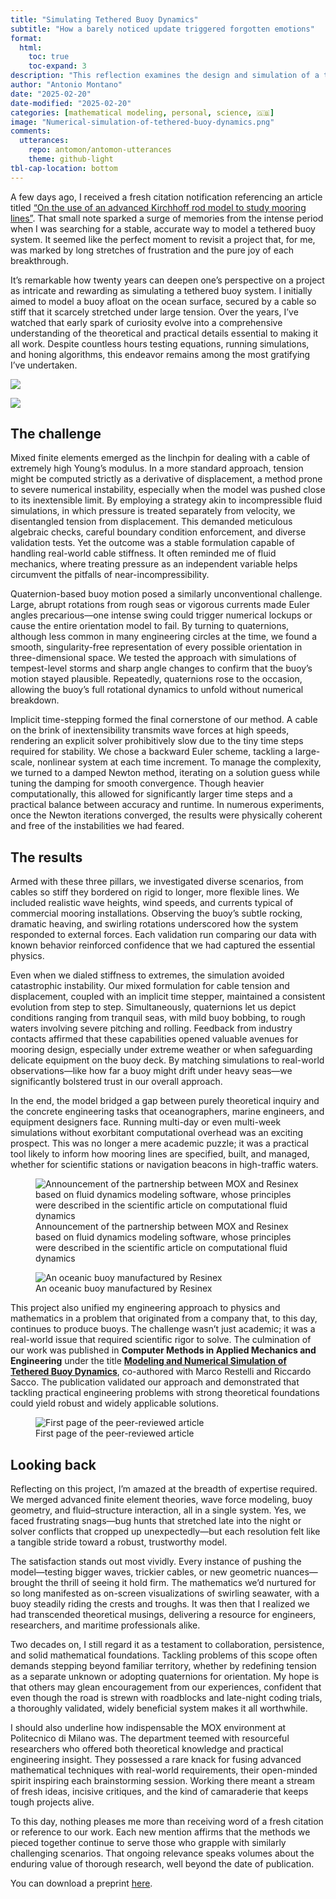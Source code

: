 ```yaml
---
title: "Simulating Tethered Buoy Dynamics"
subtitle: "How a barely noticed update triggered forgotten emotions"
format:
  html:
    toc: true
    toc-expand: 3
description: "This reflection examines the design and simulation of a tethered buoy system, an enterprise bridging nearly inextensible cables, quaternion-based orientation, and implicit time-stepping. It traces the technical challenges and day-to-day engineering realities of merging advanced finite element concepts with real-world ocean conditions. Through the interplay of mixed methods and iterative solvers, supported by the vibrant research community at MOX, it recounts the milestones, hurdles, and enduring satisfaction that remain vivid even after two decades."
author: "Antonio Montano"
date: "2025-02-20"
date-modified: "2025-02-20"
categories: [mathematical modeling, personal, science, 🇬🇧]
image: "Numerical-simulation-of-tethered-buoy-dynamics.png"
comments: 
  utterances:
    repo: antomon/antomon-utterances
    theme: github-light
tbl-cap-location: bottom
---
```



A few days ago, I received a fresh citation notification referencing an article titled [“On the use of an advanced Kirchhoff rod model to study mooring lines"](https://arxiv.org/abs/2502.10256). That small note sparked a surge of memories from the intense period when I was searching for a stable, accurate way to model a tethered buoy system. It seemed like the perfect moment to revisit a project that, for me, was marked by long stretches of frustration and the pure joy of each breakthrough.

It’s remarkable how twenty years can deepen one’s perspective on a project as intricate and rewarding as simulating a tethered buoy system. I initially aimed to model a buoy afloat on the ocean surface, secured by a cable so stiff that it scarcely stretched under large tension. Over the years, I’ve watched that early spark of curiosity evolve into a comprehensive understanding of the theoretical and practical details essential to making it all work. Despite countless hours testing equations, running simulations, and honing algorithms, this endeavor remains among the most gratifying I’ve undertaken.

::: {layout-ncol=2}
![](On-the-use-of-an-advanced-Kirchhoff-rod-model-to-study-mooring-lines.png)

![](citation.png)
:::

## The challenge

Mixed finite elements emerged as the linchpin for dealing with a cable of extremely high Young’s modulus. In a more standard approach, tension might be computed strictly as a derivative of displacement, a method prone to severe numerical instability, especially when the model was pushed close to its inextensible limit. By employing a strategy akin to incompressible fluid simulations, in which pressure is treated separately from velocity, we disentangled tension from displacement. This demanded meticulous algebraic checks, careful boundary condition enforcement, and diverse validation tests. Yet the outcome was a stable formulation capable of handling real-world cable stiffness. It often reminded me of fluid mechanics, where treating pressure as an independent variable helps circumvent the pitfalls of near-incompressibility.

Quaternion-based buoy motion posed a similarly unconventional challenge. Large, abrupt rotations from rough seas or vigorous currents made Euler angles precarious—one intense swing could trigger numerical lockups or cause the entire orientation model to fail. By turning to quaternions, although less common in many engineering circles at the time, we found a smooth, singularity-free representation of every possible orientation in three-dimensional space. We tested the approach with simulations of tempest-level storms and sharp angle changes to confirm that the buoy’s motion stayed plausible. Repeatedly, quaternions rose to the occasion, allowing the buoy’s full rotational dynamics to unfold without numerical breakdown.

Implicit time-stepping formed the final cornerstone of our method. A cable on the brink of inextensibility transmits wave forces at high speeds, rendering an explicit solver prohibitively slow due to the tiny time steps required for stability. We chose a backward Euler scheme, tackling a large-scale, nonlinear system at each time increment. To manage the complexity, we turned to a damped Newton method, iterating on a solution guess while tuning the damping for smooth convergence. Though heavier computationally, this allowed for significantly larger time steps and a practical balance between accuracy and runtime. In numerous experiments, once the Newton iterations converged, the results were physically coherent and free of the instabilities we had feared.

## The results

Armed with these three pillars, we investigated diverse scenarios, from cables so stiff they bordered on rigid to longer, more flexible lines. We included realistic wave heights, wind speeds, and currents typical of commercial mooring installations. Observing the buoy’s subtle rocking, dramatic heaving, and swirling rotations underscored how the system responded to external forces. Each validation run comparing our data with known behavior reinforced confidence that we had captured the essential physics.

Even when we dialed stiffness to extremes, the simulation avoided catastrophic instability. Our mixed formulation for cable tension and displacement, coupled with an implicit time stepper, maintained a consistent evolution from step to step. Simultaneously, quaternions let us depict conditions ranging from tranquil seas, with mild buoy bobbing, to rough waters involving severe pitching and rolling. Feedback from industry contacts affirmed that these capabilities opened valuable avenues for mooring design, especially under extreme weather or when safeguarding delicate equipment on the buoy deck. By matching simulations to real-world observations—like how far a buoy might drift under heavy seas—we significantly bolstered trust in our overall approach.

In the end, the model bridged a gap between purely theoretical inquiry and the concrete engineering tasks that oceanographers, marine engineers, and equipment designers face. Running multi-day or even multi-week simulations without exorbitant computational overhead was an exciting prospect. This was no longer a mere academic puzzle; it was a practical tool likely to inform how mooring lines are specified, built, and managed, whether for scientific stations or navigation beacons in high-traffic waters.

::: {layout-ncol=2}
![Announcement of the partnership between MOX and Resinex based on fluid dynamics modeling software, whose principles were described in the scientific article on computational fluid dynamics](Resinex-announcement.png)

![An oceanic buoy manufactured by Resinex](resinex-buoy.jpg)
:::

This project also unified my engineering approach to physics and mathematics in a problem that originated from a company that, to this day, continues to produce buoys. The challenge wasn’t just academic; it was a real-world issue that required scientific rigor to solve. The culmination of our work was published in **Computer Methods in Applied Mechanics and Engineering** under the title **[Modeling and Numerical Simulation of Tethered Buoy Dynamics](https://doi.org/10.1016/j.cma.2007.04.012)**, co-authored with Marco Restelli and Riccardo Sacco. The publication validated our approach and demonstrated that tackling practical engineering problems with strong theoretical foundations could yield robust and widely applicable solutions.

::: {layout-ncol=1}
![First page of the peer-reviewed article](Numerical-simulation-of-tethered-buoy-dynamics.png)
:::

## Looking back

Reflecting on this project, I’m amazed at the breadth of expertise required. We merged advanced finite element theories, wave force modeling, buoy geometry, and fluid–structure interaction, all in a single system. Yes, we faced frustrating snags—bug hunts that stretched late into the night or solver conflicts that cropped up unexpectedly—but each resolution felt like a tangible stride toward a robust, trustworthy model.

The satisfaction stands out most vividly. Every instance of pushing the model—testing bigger waves, trickier cables, or new geometric nuances—brought the thrill of seeing it hold firm. The mathematics we’d nurtured for so long manifested as on-screen visualizations of swirling seawater, with a buoy steadily riding the crests and troughs. It was then that I realized we had transcended theoretical musings, delivering a resource for engineers, researchers, and maritime professionals alike.

Two decades on, I still regard it as a testament to collaboration, persistence, and solid mathematical foundations. Tackling problems of this scope often demands stepping beyond familiar territory, whether by redefining tension as a separate unknown or adopting quaternions for orientation. My hope is that others may glean encouragement from our experiences, confident that even though the road is strewn with roadblocks and late-night coding trials, a thoroughly validated, widely beneficial system makes it all worthwhile.

I should also underline how indispensable the MOX environment at Politecnico di Milano was. The department teemed with resourceful researchers who offered both theoretical knowledge and practical engineering insight. They possessed a rare knack for fusing advanced mathematical techniques with real-world requirements, their open-minded spirit inspiring each brainstorming session. Working there meant a stream of fresh ideas, incisive critiques, and the kind of camaraderie that keeps tough projects alive.

To this day, nothing pleases me more than receiving word of a fresh citation or reference to our work. Each new mention affirms that the methods we pieced together continue to serve those who grapple with similarly challenging scenarios. That ongoing relevance speaks volumes about the enduring value of thorough research, well beyond the date of publication.

You can download a preprint [here](https://mox.polimi.it/reports-and-books/publication-results/?id=77).